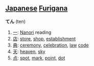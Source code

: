 == [[Japanese]] [[Furigana]] ==

'''てん''' (ten)

# [[一]]: [[Nanori]] reading
# [[店]]: [[store]], [[shop]], [[establishment]]
# [[典]]: [[ceremony]], [[celebration]], [[law]] [[code]]
# [[天]]: [[heaven]], [[sky]]
# [[点]]: [[spot]], [[mark]], [[point]], [[dot]]